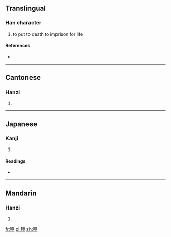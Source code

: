 ==Translingual==

===Han character===
{{Han char|rn=78|rad=歹|as=09|sn=13|four=1721<sub>4</sub>|canj=一弓一水一 (MNMEM), 一弓弓水一 (MNNEM)}}

# to put to death to imprison for life

====References====
* {{Han ref|kx=0582.080|dkj=16517|dj=0975.090|hdz=21391.020|uh=6B9B|ud=27547|bh=DDFB|bd=56827}}

----

==Cantonese==

===Hanzi===
{{yue-hanzi|jyut=|y=gik1}}

# {{defn|Cantonese|sort=歹09}}

----

==Japanese==

===Kanji===
{{ja-kanji|grade=|rs=歹09}}

# {{defn|Japanese|sort=歹09}}

====Readings====
* {{ja-readings|on=[[きょく]] (kyoku), [[こく]] (koku)|kun=[[ころす]] (korosu)}}

----

==Mandarin==

===Hanzi===
{{cmn-hanzi|pin=[[jí]] ([[ji2]])|wg=chi<sup>2</sup>}}

# {{defn|Mandarin|sort=歹09}}

[[fr:殛]]
[[pl:殛]]
[[zh:殛]]